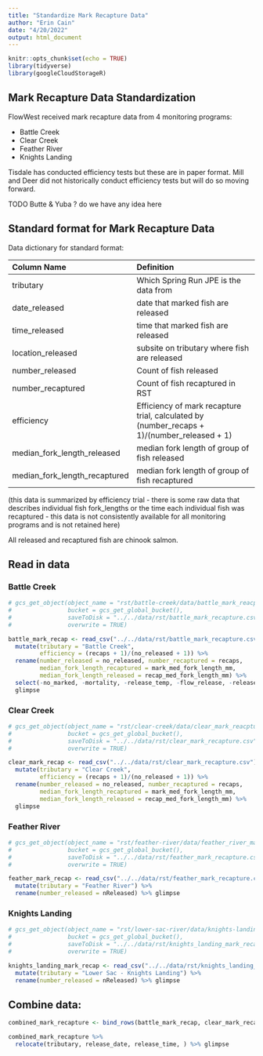 ```yaml
---
title: "Standardize Mark Recapture Data"
author: "Erin Cain"
date: "4/20/2022"
output: html_document
---
```


```r
knitr::opts_chunk$set(echo = TRUE)
library(tidyverse)
library(googleCloudStorageR)
```

## Mark Recapture Data Standardization 

FlowWest received mark recapture data from 4 monitoring programs: 

* Battle Creek 
* Clear Creek 
* Feather River
* Knights Landing 

Tisdale has conducted efficiency tests but these are in paper format. 
Mill and Deer did not historically conduct efficiency tests but will do so moving forward. 

TODO Butte & Yuba ? do we have any idea here 

## Standard format for Mark Recapture Data

Data dictionary for standard format: 

| Column Name | Definition | 
| :------------------------------------ | :---------------------------------------------------------------- | 
| tributary | Which Spring Run JPE is the data from |
| date_released | date that marked fish are released |
| time_released | time that marked fish are released |
| location_released | subsite on tributary where fish are released |
| number_released | Count of fish released |
| number_recaptured  | Count of fish recaptured in RST |
| efficiency | Efficiency of mark recapture trial, calculated by (number_recaps + 1)/(number_released + 1) |
| median_fork_length_released | median fork length of group of fish released|
| median_fork_length_recaptured | median fork length of group of fish recaptured |

(this data is summarized by efficiency trial - there is some raw data that describes individual fish fork_lengths or the time each individual fish was recaptured - this data is not consistently available for all monitoring programs and is not retained here)

All released and recaptured fish are chinook salmon. 

## Read in data {.tabset} 

### Battle Creek  
```r
# gcs_get_object(object_name = "rst/battle-creek/data/battle_mark_reacpture.csv",
#                bucket = gcs_get_global_bucket(),
#                saveToDisk = "../../data/rst/battle_mark_recapture.csv",
#                overwrite = TRUE)

battle_mark_recap <- read_csv("../../data/rst/battle_mark_recapture.csv") %>% 
  mutate(tributary = "Battle Creek",
         efficiency = (recaps + 1)/(no_released + 1)) %>%
  rename(number_released = no_released, number_recaptured = recaps,
         median_fork_length_recaptured = mark_med_fork_length_mm, 
         median_fork_length_released = recap_med_fork_length_mm) %>%
  select(-no_marked, -mortality, -release_temp, -flow_release, -release_turbidity) %>% 
  glimpse
```

### Clear Creek 
```r
# gcs_get_object(object_name = "rst/clear-creek/data/clear_mark_reacpture.csv",
#                bucket = gcs_get_global_bucket(),
#                saveToDisk = "../../data/rst/clear_mark_recapture.csv",
#                overwrite = TRUE)

clear_mark_recap <- read_csv("../../data/rst/clear_mark_recapture.csv") %>% 
  mutate(tributary = "Clear Creek",
         efficiency = (recaps + 1)/(no_released + 1)) %>% 
  rename(number_released = no_released, number_recaptured = recaps,
         median_fork_length_recaptured = mark_med_fork_length_mm, 
         median_fork_length_released = recap_med_fork_length_mm) %>%
  glimpse
```

### Feather River
```r
# gcs_get_object(object_name = "rst/feather-river/data/feather_river_mark_recapture_data.csv",
#                bucket = gcs_get_global_bucket(),
#                saveToDisk = "../../data/rst/feather_mark_recapture.csv",
#                overwrite = TRUE)

feather_mark_recap <- read_csv("../../data/rst/feather_mark_recapture.csv") %>% 
  mutate(tributary = "Feather River") %>% 
  rename(number_released = nReleased) %>% glimpse
```

### Knights Landing
```r
# gcs_get_object(object_name = "rst/lower-sac-river/data/knights-landing/knights_landing_mark_recapture_data.csv",
#                bucket = gcs_get_global_bucket(),
#                saveToDisk = "../../data/rst/knights_landing_mark_recapture.csv",
#                overwrite = TRUE)

knights_landing_mark_recap <- read_csv("../../data/rst/knights_landing_mark_recapture.csv") %>% 
  mutate(tributary = "Lower Sac - Knights Landing") %>% 
  rename(number_released = nReleased) %>% glimpse
```

## Combine data: 
```r
combined_mark_recapture <- bind_rows(battle_mark_recap, clear_mark_recap, feather_mark_recap, knights_landing_mark_recap)

combined_mark_recapture %>% 
  relocate(tributary, release_date, release_time, ) %>% glimpse
```


